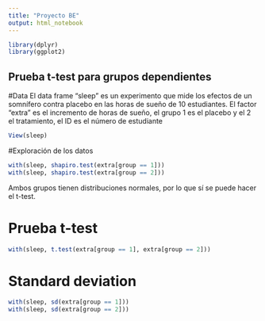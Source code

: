 ```yaml
---
title: "Proyecto BE"
output: html_notebook
---
```


```r
library(dplyr)
library(ggplot2)
```

## Prueba t-test para grupos dependientes

#Data
El data frame "sleep" es un experimento que mide los efectos de un somnífero contra placebo en las horas de sueño de 10 estudiantes. El factor "extra" es el incremento de horas de sueño, el grupo 1 es el placebo y el 2 el tratamiento, el ID es el número de estudiante
```r
View(sleep)
```

#Exploración de los datos
```r
with(sleep, shapiro.test(extra[group == 1]))
with(sleep, shapiro.test(extra[group == 2]))
```
Ambos grupos tienen distribuciones normales, por lo que sí se puede hacer el t-test.

# Prueba t-test
```r
with(sleep, t.test(extra[group == 1], extra[group == 2]))
```

# Standard deviation
```r
with(sleep, sd(extra[group == 1]))
with(sleep, sd(extra[group == 2]))
```


















